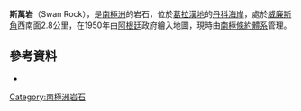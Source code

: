 {{coord|64|58|S|63|18|W|display=title}}

'''斯萬岩'''（Swan Rock），是[[南極洲|南極洲]]的岩石，位於[[葛拉漢地|葛拉漢地]]的[[丹科海岸|丹科海岸]]，處於[[威廉斯角_(葛拉漢地)|威廉斯角]]西南面2.8公里，在1950年由[[阿根廷|阿根廷]]政府繪入地圖，現時由[[南極條約體系|南極條約體系]]管理。

==參考資料==
* {{usgs-gazetteer}}

{{DEFAULTSORT:Swan Rock}}
[[Category:南極洲岩石|Category:南極洲岩石]]


{{DancoCoast-geo-stub}}